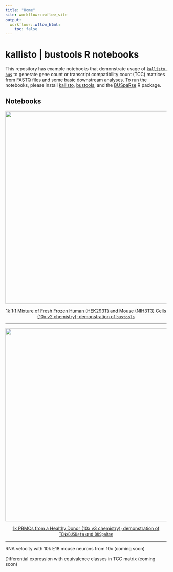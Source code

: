 ```yaml
---
title: "Home"
site: workflowr::wflow_site
output:
  workflowr::wflow_html:
    toc: false
---
```


# kallisto | bustools R notebooks

This repository has example notebooks that demonstrate usage of [`kallisto bus`](https://www.biorxiv.org/content/10.1101/673285v1) to generate gene count or transcript compatibility count (TCC) matrices from FASTQ files and some basic downstream analyses. To run the notebooks, please install [kallisto](https://pachterlab.github.io/kallisto/starting), [bustools](https://github.com/BUStools/bustools), and the [BUSpaRse](https://github.com/BUStools/BUSpaRse) R package. 

## Notebooks
<center>

[![](https://bustools.github.io/BUS_notebooks_R/figure/10xv2.Rmd/tsne-1.png){width=600px}](https://bustools.github.io/BUS_notebooks_R/10xv2.html)

[1k 1:1 Mixture of Fresh Frozen Human (HEK293T) and Mouse (NIH3T3) Cells (10x v2 chemistry); demonstration of `bustools`](https://bustools.github.io/BUS_notebooks_R/10xv2.html)

</center>

----------

<center>

[![](https://bustools.github.io/BUS_notebooks_R/figure/10xv3.Rmd/tsne-1.png){width=600px}](https://bustools.github.io/BUS_notebooks_R/10xv3.html)

[1k PBMCs from a Healthy Donor (10x v3 chemistry); demonstration of `TENxBUSData` and `BUSpaRse`](https://bustools.github.io/BUS_notebooks_R/10xv3.html)

</center>

----------

RNA velocity with 10k E18 mouse neurons from 10x (coming soon)

Differential expression with equivalence classes in TCC matrix (coming soon)
